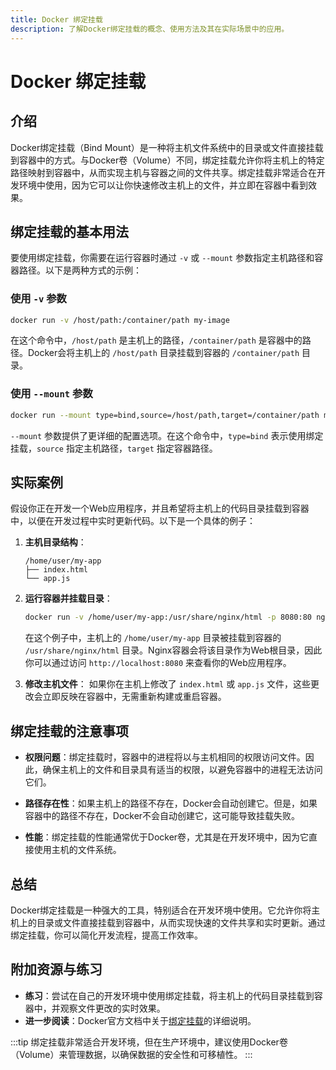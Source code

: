 ```yaml
---
title: Docker 绑定挂载
description: 了解Docker绑定挂载的概念、使用方法及其在实际场景中的应用。
---
```


# Docker 绑定挂载

## 介绍

Docker绑定挂载（Bind Mount）是一种将主机文件系统中的目录或文件直接挂载到容器中的方式。与Docker卷（Volume）不同，绑定挂载允许你将主机上的特定路径映射到容器中，从而实现主机与容器之间的文件共享。绑定挂载非常适合在开发环境中使用，因为它可以让你快速修改主机上的文件，并立即在容器中看到效果。

## 绑定挂载的基本用法

要使用绑定挂载，你需要在运行容器时通过 `-v` 或 `--mount` 参数指定主机路径和容器路径。以下是两种方式的示例：

### 使用 `-v` 参数

```bash
docker run -v /host/path:/container/path my-image
```

在这个命令中，`/host/path` 是主机上的路径，`/container/path` 是容器中的路径。Docker会将主机上的 `/host/path` 目录挂载到容器的 `/container/path` 目录。

### 使用 `--mount` 参数

```bash
docker run --mount type=bind,source=/host/path,target=/container/path my-image
```

`--mount` 参数提供了更详细的配置选项。在这个命令中，`type=bind` 表示使用绑定挂载，`source` 指定主机路径，`target` 指定容器路径。

## 实际案例

假设你正在开发一个Web应用程序，并且希望将主机上的代码目录挂载到容器中，以便在开发过程中实时更新代码。以下是一个具体的例子：

1. **主机目录结构**：
   ```
   /home/user/my-app
   ├── index.html
   └── app.js
   ```

2. **运行容器并挂载目录**：
   ```bash
   docker run -v /home/user/my-app:/usr/share/nginx/html -p 8080:80 nginx
   ```

   在这个例子中，主机上的 `/home/user/my-app` 目录被挂载到容器的 `/usr/share/nginx/html` 目录。Nginx容器会将该目录作为Web根目录，因此你可以通过访问 `http://localhost:8080` 来查看你的Web应用程序。

3. **修改主机文件**：
   如果你在主机上修改了 `index.html` 或 `app.js` 文件，这些更改会立即反映在容器中，无需重新构建或重启容器。

## 绑定挂载的注意事项

- **权限问题**：绑定挂载时，容器中的进程将以与主机相同的权限访问文件。因此，确保主机上的文件和目录具有适当的权限，以避免容器中的进程无法访问它们。
  
- **路径存在性**：如果主机上的路径不存在，Docker会自动创建它。但是，如果容器中的路径不存在，Docker不会自动创建它，这可能导致挂载失败。

- **性能**：绑定挂载的性能通常优于Docker卷，尤其是在开发环境中，因为它直接使用主机的文件系统。

## 总结

Docker绑定挂载是一种强大的工具，特别适合在开发环境中使用。它允许你将主机上的目录或文件直接挂载到容器中，从而实现快速的文件共享和实时更新。通过绑定挂载，你可以简化开发流程，提高工作效率。

## 附加资源与练习

- **练习**：尝试在自己的开发环境中使用绑定挂载，将主机上的代码目录挂载到容器中，并观察文件更改的实时效果。
- **进一步阅读**：Docker官方文档中关于[绑定挂载](https://docs.docker.com/storage/bind-mounts/)的详细说明。

:::tip
绑定挂载非常适合开发环境，但在生产环境中，建议使用Docker卷（Volume）来管理数据，以确保数据的安全性和可移植性。
:::